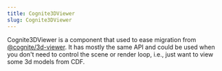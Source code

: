 ```yaml
---
title: Cognite3DViewer
slug: Cognite3DViewer
---
```


Cognite3DViewer is a component that used to ease migration from [@cognite/3d-viewer](https://www.npmjs.com/package/@cognite/3d-viewer).
It has mostly the same API and could be used when you don't need to control the scene or render loop,
i.e., just want to view some 3d models from CDF.


<DemoWrapper name="Cognite3DViewerExampleDemo" />
